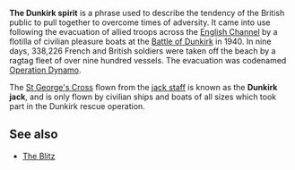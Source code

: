 '''The Dunkirk spirit''' is a phrase used to describe the tendency of the British public to pull together to overcome times of adversity.  It came into use following the evacuation of allied troops across the [[English Channel]] by a flotilla of civilian pleasure boats at the [[Battle of Dunkirk]] in 1940.  In nine days, 338,226 French and British soldiers were taken off the beach by a ragtag fleet of over nine hundred vessels.  The evacuation was codenamed [[Operation Dynamo]].

The [[St George's Cross]] flown from the [[Maritime_flags#Jacks|jack staff]] is known as the '''Dunkirk jack''', and is only flown by civilian ships and boats of all sizes which took part in the Dunkirk rescue operation.

== See also ==

*[[The Blitz]]


{{stub}}